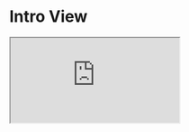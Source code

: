

<Meta title="Example/Intro View" />

# Intro View

<iframe
  src="https://codesandbox.io/embed/github/swch/Strivve-UX-Components/tree/master/examples/intro-view?fontsize=14&hidenavigation=1&theme=dark"
  style={{ width: '100%', height: '600px', background: 'black', border: '0', borderRadius: '4px', overflow: 'hidden' }}
  title="swch/Strivve-UX-Components: intro-view"
  allow="accelerometer; ambient-light-sensor; camera; encrypted-media; geolocation; gyroscope; hid; microphone; midi; payment; usb; vr; xr-spatial-tracking"
  sandbox="allow-forms allow-modals allow-popups allow-presentation allow-same-origin allow-scripts"
/>